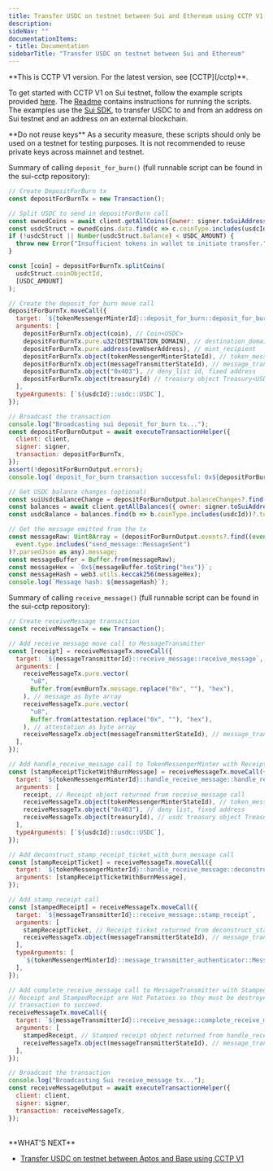 ```yaml
---
title: Transfer USDC on testnet between Sui and Ethereum using CCTP V1
description: 
sideNav: ""
documentationItems: 
- title: Documentation
sidebarTitle: "Transfer USDC on testnet between Sui and Ethereum"
---
```


<Warning>
  **This is CCTP V1 version. For the latest version, see [CCTP](/cctp)**.
</Warning>

To get started with CCTP V1 on Sui testnet, follow the example scripts provided
[here](https://github.com/circlefin/sui-cctp/tree/master/scripts/sui-scripts).
The
[Readme](https://github.com/circlefin/sui-cctp?tab=readme-ov-file#run-localnet-example-scripts)
contains instructions for running the scripts. The examples use the
[Sui SDK](https://www.npmjs.com/package/@mysten/sui), to transfer USDC to and
from an address on Sui testnet and an address on an external blockchain.

<Warning>
  **Do not reuse keys** As a security measure, these scripts should only be used
  on a testnet for testing purposes. It is not recommended to reuse private keys
  across mainnet and testnet.
</Warning>

Summary of calling `deposit_for_burn()` (full runnable script can be found in
the sui-cctp repository):

```javascript Javascript
// Create DepositForBurn tx
const depositForBurnTx = new Transaction();

// Split USDC to send in depositForBurn call
const ownedCoins = await client.getAllCoins({owner: signer.toSuiAddress()})
const usdcStruct = ownedCoins.data.find(c => c.coinType.includes(usdcId));
if (!usdcStruct || Number(usdcStruct.balance) < USDC_AMOUNT) {
  throw new Error("Insufficient tokens in wallet to initiate transfer.");
}

const [coin] = depositForBurnTx.splitCoins(
  usdcStruct.coinObjectId,
  [USDC_AMOUNT]
);

// Create the deposit_for_burn move call
depositForBurnTx.moveCall({
  target: `${tokenMessengerMinterId}::deposit_for_burn::deposit_for_burn`,
  arguments: [
    depositForBurnTx.object(coin), // Coin<USDC>
    depositForBurnTx.pure.u32(DESTINATION_DOMAIN), // destination_domain
    depositForBurnTx.pure.address(evmUserAddress), // mint_recipient
    depositForBurnTx.object(tokenMessengerMinterStateId), // token_messenger_minter state
    depositForBurnTx.object(messageTransmitterStateId), // message_transmitter state
    depositForBurnTx.object("0x403"), // deny_list id, fixed address
    depositForBurnTx.object(treasuryId) // treasury object Treasury<USDC>
  ],
  typeArguments: [`${usdcId}::usdc::USDC`],
});

// Broadcast the transaction
console.log("Broadcasting sui deposit_for_burn tx...");
const depositForBurnOutput = await executeTransactionHelper({
  client: client,
  signer: signer,
  transaction: depositForBurnTx,
});
assert(!depositForBurnOutput.errors);
console.log(`deposit_for_burn transaction successful: 0x${depositForBurnOutput.digest} \n`);

// Get USDC balance changes (optional)
const suiUsdcBalanceChange = depositForBurnOutput.balanceChanges?.find(b => b.coinType.includes(usdcId))
const balances = await client.getAllBalances({ owner: signer.toSuiAddress() });
const usdcBalance = balances.find(b => b.coinType.includes(usdcId))?.totalBalance;

// Get the message emitted from the tx
const messageRaw: Uint8Array = (depositForBurnOutput.events?.find((event) =>
  event.type.includes("send_message::MessageSent")
)?.parsedJson as any).message;
const messageBuffer = Buffer.from(messageRaw);
const messageHex = `0x${messageBuffer.toString("hex")}`;
const messageHash = web3.utils.keccak256(messageHex);
console.log(`Message hash: ${messageHash}`);
```

Summary of calling `receive_message()` (full runnable script can be found in the
sui-cctp repository):

```javascript Javascript
// Create receiveMessage transaction
const receiveMessageTx = new Transaction();

// Add receive_message move call to MessageTransmitter
const [receipt] = receiveMessageTx.moveCall({
  target: `${messageTransmitterId}::receive_message::receive_message`,
  arguments: [
    receiveMessageTx.pure.vector(
      "u8",
      Buffer.from(evmBurnTx.message.replace("0x", ""), "hex"),
    ), // message as byte array
    receiveMessageTx.pure.vector(
      "u8",
      Buffer.from(attestation.replace("0x", ""), "hex"),
    ), // attestation as byte array
    receiveMessageTx.object(messageTransmitterStateId), // message_transmitter state
  ],
});

// Add handle_receive_message call to TokenMessengerMinter with Receipt from receive_message call
const [stampReceiptTicketWithBurnMessage] = receiveMessageTx.moveCall({
  target: `${tokenMessengerMinterId}::handle_receive_message::handle_receive_message`,
  arguments: [
    receipt, // Receipt object returned from receive_message call
    receiveMessageTx.object(tokenMessengerMinterStateId), // token_messenger_minter state
    receiveMessageTx.object("0x403"), // deny list, fixed address
    receiveMessageTx.object(treasuryId), // usdc treasury object Treasury<T>
  ],
  typeArguments: [`${usdcId}::usdc::USDC`],
});

// Add deconstruct_stamp_receipt_ticket_with_burn_message call
const [stampReceiptTicket] = receiveMessageTx.moveCall({
  target: `${tokenMessengerMinterId}::handle_receive_message::deconstruct_stamp_receipt_ticket_with_burn_message`,
  arguments: [stampReceiptTicketWithBurnMessage],
});

// Add stamp_receipt call
const [stampedReceipt] = receiveMessageTx.moveCall({
  target: `${messageTransmitterId}::receive_message::stamp_receipt`,
  arguments: [
    stampReceiptTicket, // Receipt ticket returned from deconstruct_stamp_receipt_ticket_with_burn_message call
    receiveMessageTx.object(messageTransmitterStateId), // message_transmitter state
  ],
  typeArguments: [
    `${tokenMessengerMinterId}::message_transmitter_authenticator::MessageTransmitterAuthenticator`,
  ],
});

// Add complete_receive_message call to MessageTransmitter with StampedReceipt from stamp_receipt call.
// Receipt and StampedReceipt are Hot Potatoes so they must be destroyed for the
// transaction to succeed.
receiveMessageTx.moveCall({
  target: `${messageTransmitterId}::receive_message::complete_receive_message`,
  arguments: [
    stampedReceipt, // Stamped receipt object returned from handle_receive_message call
    receiveMessageTx.object(messageTransmitterStateId), // message_transmitter state
  ],
});

// Broadcast the transaction
console.log("Broadcasting Sui receive_message tx...");
const receiveMessageOutput = await executeTransactionHelper({
  client: client,
  signer: signer,
  transaction: receiveMessageTx,
});
```

<br />
**WHAT'S NEXT**

- [Transfer USDC on testnet between Aptos and Base using CCTP V1 <Icon icon="arrow-right" />](/cctp/v1/transfer-usdc-on-testnet-from-aptos-to-base)
